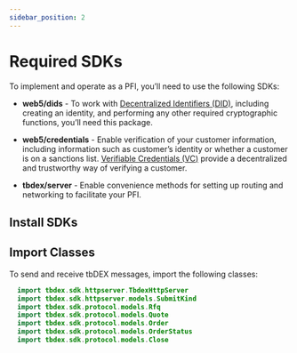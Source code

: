 ```yaml
---
sidebar_position: 2
---
```



# Required SDKs

To implement and operate as a PFI, you’ll need to use the following SDKs:

* **web5/dids** - To work with [Decentralized Identifiers (DID)](/docs/web5/learn/decentralized-identifiers), including creating an identity, and performing any other required cryptographic functions, you’ll need this package.

* **web5/credentials** - Enable verification of your customer information, including information such as customer’s identity or whether a customer is on a sanctions list. [Verifiable Credentials (VC)](/docs/web5/learn/verifiable-credentials) provide a decentralized and trustworthy way of verifying a customer.

* **tbdex/server** - Enable convenience methods for setting up routing and networking to facilitate your PFI.

## Install SDKs

<Tabs groupId="language">
  <TabItem label="JavaScript" value="JavaScript">
    <CodeSnippet snippet={pfiSdkInstallJs} language="bash"/>
  </TabItem>
  <TabItem label="Kotlin" value="Kotlin">
    <BreadcrumbTab
      snippetMappings={{
        'Gradle': {
          "snippet": pfiSdkInstallGradle,
          "language": "js"
        },
        'Maven': {
          "snippet": pfiSdkInstallPom,
          "language": "xml"
        }
      }}
    />
  </TabItem>
</Tabs>

## Import Classes

To send and receive tbDEX messages, import the following classes:

<Tabs groupId="language">
  <TabItem label="JavaScript" value="JavaScript">
    <CodeSnippet snippet={importJs} />
  </TabItem>
  <TabItem label="Kotlin" value="Kotlin">

  ```kotlin
    import tbdex.sdk.httpserver.TbdexHttpServer
    import tbdex.sdk.httpserver.models.SubmitKind
    import tbdex.sdk.protocol.models.Rfq
    import tbdex.sdk.protocol.models.Quote
    import tbdex.sdk.protocol.models.Order
    import tbdex.sdk.protocol.models.OrderStatus
    import tbdex.sdk.protocol.models.Close
  ```
  </TabItem>
</Tabs>
